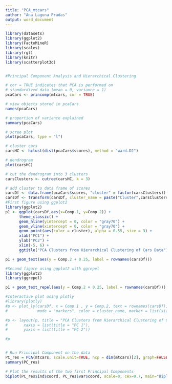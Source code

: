 ```yaml
---
title: "PCA_mtcars"
author: "Ana Laguna Pradas"
output: word_document
---
```


```r



library(datasets)
library(ggplot2)
library(FactoMineR)
library(scales)
library(rgl)
library(knitr)
library(scatterplot3d)


#Principal Component Analysis and Hierarchical Clustering

# cor = TRUE indicates that PCA is performed on 
# standardized data (mean = 0, variance = 1)
pcaCars <- princomp(mtcars, cor = TRUE)

# view objects stored in pcaCars
names(pcaCars)

# proportion of variance explained
summary(pcaCars)

# scree plot
plot(pcaCars, type = "l")

# cluster cars
carsHC <- hclust(dist(pcaCars$scores), method = "ward.D2")

# dendrogram
plot(carsHC)

# cut the dendrogram into 3 clusters
carsClusters <- cutree(carsHC, k = 3)

# add cluster to data frame of scores
carsDf <- data.frame(pcaCars$scores, "cluster" = factor(carsClusters))
carsDf <- transform(carsDf, cluster_name = paste("Cluster",carsClusters))
#First figure using ggplot2
library(ggplot2)
p1 <- ggplot(carsDf,aes(x=Comp.1, y=Comp.2)) +
      theme_classic() +
      geom_hline(yintercept = 0, color = "gray70") +
      geom_vline(xintercept = 0, color = "gray70") +
      geom_point(aes(color = cluster), alpha = 0.55, size = 3) +
      xlab("PC1") +
      ylab("PC2") + 
      xlim(-5, 6) + 
      ggtitle("PCA Clusters from Hierarchical Clustering of Cars Data") 

p1 + geom_text(aes(y = Comp.2 + 0.25, label = rownames(carsDf)))

#Second figure using ggplot2 with ggrepel
library(ggplot2)
library(ggrepel)

p1 + geom_text_repel(aes(y = Comp.2 + 0.25, label = rownames(carsDf)))

#Interactive plot using plotly
#library(plotly)
#p <- plot_ly(carsDf, x = Comp.1 , y = Comp.2, text = rownames(carsDf),
#             mode = "markers", color = cluster_name, marker = list(size = 11)) 

#p <- layout(p, title = "PCA Clusters from Hierarchical Clustering of Cars Data", 
#       xaxis = list(title = "PC 1"),
#       yaxis = list(title = "PC 2"))

#p


# Run Principal Component on the data
PC_res = PCA(mtcars, scale.unit=TRUE, ncp = dim(mtcars)[2], graph=FALSE)
summary(PC_res)

# Plot the results of the two first Principal Components
biplot(PC_res$ind$coord, PC_res$var$coord, scale=0, cex=0.7, main="Biplot for the first two Principal Components", xlab = "First Principal Component (explains ~60%)", ylab="Second Principal Component (explains ~24%)")

```

